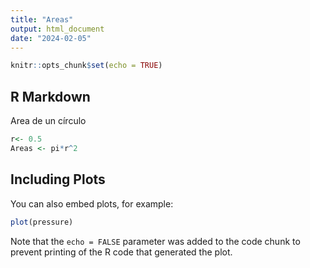 ```yaml
---
title: "Areas"
output: html_document
date: "2024-02-05"
---
```


```r
knitr::opts_chunk$set(echo = TRUE)
```

## R Markdown

Area de un círculo

```r
r<- 0.5
Areas <- pi*r^2
```

## Including Plots

You can also embed plots, for example:

```r
plot(pressure)
```

Note that the `echo = FALSE` parameter was added to the code chunk to prevent printing of the R code that generated the plot.
